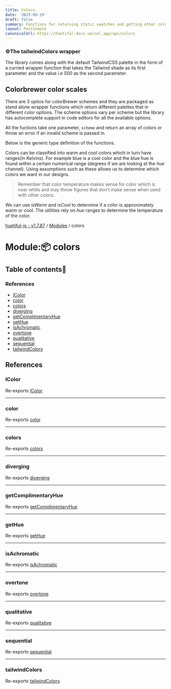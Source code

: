```yaml
---
title: Colors.
date: '2023-09-29'
draft: false
summary: Functions for returning static swatches and getting other color related information.
layout: PostSimple
canonicalUrl: https://huetiful-docs.vercel.app/api/colors
---
```


### :gear:The **tailwindColors** wrapper

The library comes along with the default TailwindCSS palette in the form of a curried wrapper function that takes the Tailwind shade as its first parameter and the value i.e _500_ as the second parameter.

## Colorbrewer color scales

There are 3 optios for colorBrewer schemes and they are packaged as stand alone wrapper functions which return different palettes that in different color options. The scheme options vary per scheme but the library has autocomplete support in code editors for all the available options.

All the fuctions take one parameter, `scheme` and return an array of colors or throw an error if an invalid scheme is passed in.

Below is the generic type definition of the functions.

Colors can be classified into warm and cool colors which in turn have ranges(in Kelvins). For example blue is a cool color and the blue hue is found within a certain numerical range (degrees if we are looking at the _hue_ channel). Using assumptions such as these allows us to determine which colors we want in our designs.

> Remember that color temperature makes sense for color which is near white and may throw figures that don't make sense when used with other colors.

We can use _isWarm_ and _isCool_ to determine if a color is approximately warm or cool. The utilities rely on _hue_ ranges to determine the temperature of the color.


[huetiful-js - v1.7.87](../README.md) / [Modules](../modules.md) / colors

# Module::package: colors

## Table of contents:scroll:

### References

- [IColor](colors.md#icolor)
- [color](colors.md#color)
- [colors](colors.md#colors)
- [diverging](colors.md#diverging)
- [getComplimentaryHue](colors.md#getcomplimentaryhue)
- [getHue](colors.md#gethue)
- [isAchromatic](colors.md#isachromatic)
- [overtone](colors.md#overtone)
- [qualitative](colors.md#qualitative)
- [sequential](colors.md#sequential)
- [tailwindColors](colors.md#tailwindcolors)

## References

### IColor

Re-exports [IColor](../classes/index.IColor.md)

___

### color

Re-exports [color](index.md#color)

___

### colors

Re-exports [colors](index.md#colors)

___

### diverging

Re-exports [diverging](index.md#diverging)

___

### getComplimentaryHue

Re-exports [getComplimentaryHue](index.md#getcomplimentaryhue)

___

### getHue

Re-exports [getHue](index.md#gethue)

___

### isAchromatic

Re-exports [isAchromatic](index.md#isachromatic)

___

### overtone

Re-exports [overtone](index.md#overtone)

___

### qualitative

Re-exports [qualitative](index.md#qualitative)

___

### sequential

Re-exports [sequential](index.md#sequential)

___

### tailwindColors

Re-exports [tailwindColors](index.md#tailwindcolors)


